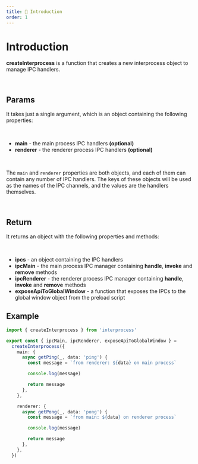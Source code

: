 ```yaml
---
title: 👋 Introduction
order: 1
---
```


# Introduction
**createInterprocess** is a function that creates a new interprocess object to manage IPC handlers.

<br />

## Params

It takes just a single argument, which is an object containing the following properties:

<br />

- **main** - the main process IPC handlers **(optional)**
- **renderer** - the renderer process IPC handlers **(optional)**

<br />

The `main` and `renderer` properties are both objects, and each of them can contain any number of IPC handlers. The keys of these objects will be used as the names of the IPC channels, and the values are the handlers themselves.

<br />

## Return
It returns an object with the following properties and methods:

<br />

- **ipcs** - an object containing the IPC handlers
- **ipcMain** - the main process IPC manager containing **handle**, **invoke** and **remove** methods
- **ipcRenderer** - the renderer process IPC manager containing **handle**, **invoke** and **remove** methods
- **exposeApiToGlobalWindow** - a function that exposes the IPCs to the global window object from the preload script

## Example
```ts
import { createInterprocess } from 'interprocess'

export const { ipcMain, ipcRenderer, exposeApiToGlobalWindow } =
  createInterprocess({
    main: {
      async getPing(_, data: 'ping') {
        const message = `from renderer: ${data} on main process`

        console.log(message)

        return message
      },
    },

    renderer: {
      async getPong(_, data: 'pong') {
        const message = `from main: ${data} on renderer process`

        console.log(message)

        return message
      },
    },
  })
```
